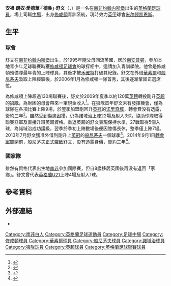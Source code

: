 {{noteTA|G1=足球|G2=FAcup
|T=zh-hans:安德鲁·苏尔曼; zh-tw:安德魯·蘇爾曼; zh-hk:安祖·舒文;
|1=zh-hans:安德鲁; zh-tw:安德魯; zh-hk:安祖;
|2=zh-hans:苏尔曼; zh-tw:蘇爾曼; zh-hk:舒文;
|3=zh-hans:罗纳德; zh-hk:朗奴; zh-tw:隆納;
|4=zh-hans:沃尔科特; zh-hk:禾確特; zh-tw:瓦科特;
}}
{{Infobox football biography
|name = 安祖·舒文<br>''Andrew Surman''
|image = Andrew_Surman_2015.jpg
|fullname = Andrew Ronald Edward Surman<ref>{{cite news |title=Premier League clubs submit squad lists |url=http://www.premierleague.com/page/Headlines/0,,12306~2440123,00.html |work=premierleague.com |publisher=[[英超|Premier League]] |date=2 September 2011 |accessdate=3 September 2011 |archive-date=2011-09-23 |archive-url=https://web.archive.org/web/20110923184926/http://www.premierleague.com/page/Headlines/0%2C%2C12306~2440123%2C00.html |dead-url=yes }}</ref>
|birth_date = {{birth date and age|1986|8|20|df=y}}
|birth_place = {{ZAF-1961}}[[德蘭士瓦省|德蘭士瓦省]][[约翰内斯堡|约翰内斯堡]]
|height = {{height|ft=5|in=10}}
|currentclub = [[米尔顿凯恩斯足球俱乐部|米尔顿凯恩斯]]
|clubnumber  = 17
|position = [[中場|中場]]
|youthyears1 = 1996–2004 |youthclubs1 = [[南安普顿足球俱乐部|修咸頓]]
|years1 = 2004–2009 |clubs1 = [[南安普顿足球俱乐部|修咸頓]] |caps1 = 133 |goals1 = 15
|years2 = 2005 |clubs2 = → [[沃尔索尔足球俱乐部|華素爾]] |caps2 = 14 |goals2 = 2
|years3 = 2005–2006 |clubs3 = → [[伯恩茅斯足球俱乐部|般尼茅夫]]  |caps3 = 24 |goals3 = 6
|years4 = 2009–2010 |clubs4 = [[伍尔弗汉普顿流浪足球俱乐部|狼隊]] |caps4 = 7 |goals4 = 0
|years5 = 2010–2014 |clubs5 = [[诺里奇城足球俱乐部|诺里奇城]] |caps5 = 52 |goals5 = 7
|years6 = 2013–2014 |clubs6 = → [[伯恩茅斯足球俱乐部|般尼茅夫]]  |caps6 = 35 |goals6 = 0
|years7 = 2014–2020     |clubs7 = [[伯恩茅斯足球俱乐部|伯恩茅斯]]                                     |caps7 = 149 |goals7 = 5
|years8 = 2020– |clubs8 = [[米尔顿凯恩斯足球俱乐部|米尔顿凯恩斯]] |caps8 = 0 |goals8  = 0
|nationalyears1 = 2007–2008 |nationalteam1 = [[英格蘭21歲以下足球代表隊|英格蘭U21]] |nationalcaps1 = 4 |nationalgoals1 = 1
|pcupdate = 19:48, 26 February 2015 (UTC)
|ntupdate = 10 December 2008
}}

'''安祖·朗奴·愛德華·「德魯」·舒文'''（{{lang-en|'''Andrew Ronald Edward "Drew" Surman'''}}，{{bd|1986年|8月20日|catidx=Surman, Andrew}}）是一名在[[南非|南非]][[约翰内斯堡|约翰内斯堡]]出生的[[英格蘭|英格蘭]][[足球員|足球員]]，場上司職[[中場|中場]]，出身[[南安普顿足球俱乐部|修咸頓]]青訓系統，現時效力[[英格蘭足球甲級聯賽|英甲]]球會[[米尔顿凯恩斯足球俱乐部|米尔顿凯恩斯]]。

==生平==
===球會===
舒文在[[南非|南非]][[约翰内斯堡|约翰内斯堡]]出生，於1995年隨父母回流英國，居於[[南安普顿|南安普顿]]，參加本地青少年足球聯賽時獲[[南安普顿足球俱乐部|修咸頓足球會]]的球探相中，邀請加入青訓學院。他曾是修咸頓預備隊最年青的上陣球員，其後才被[[西奥·沃尔科特|禾確特]]打破其紀錄。舒文在外借[[沃尔索尔足球俱乐部|華素爾]]和[[伯恩茅斯足球俱乐部|般尼茅夫]]汲取上陣經驗後，於2006年1月為修咸頓一隊首秀，其後逐漸鞏固正選席位。

為修咸頓上陣超過130場聯賽後，舒文於2009年夏季以約120萬[[英鎊|英鎊]]轉投剛升[[英超|英超]]的[[伍尔弗汉普顿流浪足球俱乐部|狼隊]]，為財困的母會帶來一筆現金收入<ref >{{citenews |language =en |url =http://news.bbc.co.uk/sport2/hi/football/teams/w/wolverhampton_wanderers/8128420.stm |title =Midfielder Surman moves to Wolves |work =''[[BBC_Sport|BBC Sport]]'' |date =2009-07-01 |accessdate =2015-04-23 |archive-date =2009-07-02 |archive-url =https://web.archive.org/web/20090702012318/http://news.bbc.co.uk/sport2/hi/football/teams/w/wolverhampton_wanderers/8128420.stm |dead-url =no }}</ref >。在狼隊首年舒文未有發揮機會，僅為球隊在各項比賽上陣9場，於翌季加盟剛回升[[英冠|英冠]]的[[诺里奇城足球俱乐部|诺里奇城]]，轉會費没有透露，簽約三年<ref >{{citenews |language =en |url =http://news.bbc.co.uk/sport2/hi/football/teams/n/norwich/8754639.stm |title =Norwich City swoop for Wolves' Andrew Surman |work =''[[BBC_Sport|BBC Sport]]'' |date =2010-06-22 |accessdate =2015-04-23 |archive-date =2011-02-09 |archive-url =https://web.archive.org/web/20110209140448/http://news.bbc.co.uk/sport2/hi/football/teams/n/norwich/8754639.stm |dead-url =no }}</ref >。雖然受到傷患困擾，仍為諾域治上陣22場及射入3球，協助球隊取得聯賽亞軍及直接升班英超資格。重返英超的舒文表現保持水準，27戰取得5個入球，為諾域治成功護級。翌季於季初上陣數場後便因膝傷長休，整季僅上陣7場。2013年7月舒文獲准外借到剛升上[[英冠|英冠]]的[[伯恩茅斯足球俱乐部|般尼茅夫]]一個球季<ref >{{citenews |language =en |url =http://www.bbc.com/sport/0/football/23525067 |title =Norwich City's Andrew Surman joins Bournemouth on loan |work =''[[BBC_Sport|BBC Sport]]'' |date =2013-07-31 |accessdate =2015-04-23}}</ref >。2014年9月1日[[轉會窗|轉會窗]]關閉前，般尼茅夫正式羅致舒文，没有透露身價，簽約三年<ref >{{citenews |language =en |url =http://www.bbc.com/sport/0/football/29021180 |title =Transfer deadline day: Norwich's Andrew Surman to Bournemouth |work =''[[BBC_Sport|BBC Sport]]'' |date =2014-09-01 |accessdate =2015-04-23 |archive-date =2015-04-24 |archive-url =https://web.archive.org/web/20150424185500/http://www.bbc.com/sport/0/football/29021180 |dead-url =no }}</ref >。

===國家隊===
雖然有資格代表出生地[[南非國家足球隊|南非]]參加國際賽，但自8歲移居英國後再没有返回「家鄉」。舒文曾代表[[英格蘭21歲以下足球代表隊|英格蘭U21]]上陣4場及射入1球。

==參考資料==
{{reflist}}

==外部連結==
*{{soccerbase|40703|Andrew Surman}}

{{DEFAULTSORT:Surman, Andrew}}
[[Category:南非白人|Category:南非白人]]
[[Category:英格蘭足球運動員|Category:英格蘭足球運動員]]
[[Category:足球中場|Category:足球中場]]
[[Category:修咸頓球員|Category:修咸頓球員]]
[[Category:華素爾球員|Category:華素爾球員]]
[[Category:般尼茅夫球員|Category:般尼茅夫球員]]
[[Category:諾域治球員|Category:諾域治球員]]
[[Category:狼隊球員|Category:狼隊球員]]
[[Category:英超球員|Category:英超球員]]
[[Category:英格蘭足球聯賽球員|Category:英格蘭足球聯賽球員]]